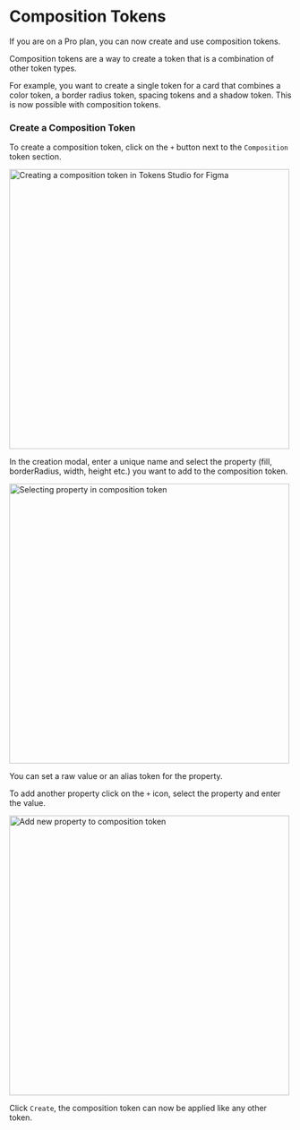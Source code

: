 # Composition Tokens 

If you are on a Pro plan, you can now create and use composition tokens.

Composition tokens are a way to create a token that is a combination of other token types.

For example, you want to create a single token for a card that combines a color token, a border radius token, spacing tokens and a shadow token. This is now possible with composition tokens.



<ReactPlayer
  muted
  playsinline
  width="100%"
  height="auto"
  loop
  playing
  controls
  url="/composition-tokens.MP4"
/>

### Create a Composition Token

To create a composition token, click on the `+` button next to the `Composition` token section. 

<img src='/composition-1.png' alt="Creating a composition token in Tokens Studio for Figma" width="500" />

In the creation modal, enter a unique name and select the property (fill, borderRadius, width, height etc.) you want to add to the composition token.

<img src='/composition-select-property.png' alt="Selecting property in composition token" width="500" />

You can set a raw value or an alias token for the property.

To add another property click on the `+` icon, select the property and enter the value.

<img src='/composition-add-property.png' alt="Add new property to composition token" width="500" />

Click `Create`, the composition token can now be applied like any other token.

